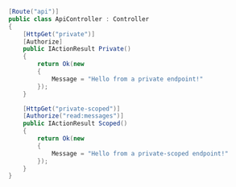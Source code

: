 ```cs ApiController.cs lines highlight={}
[Route("api")]
public class ApiController : Controller
{
    [HttpGet("private")]
    [Authorize]
    public IActionResult Private()
    {
        return Ok(new
        {
            Message = "Hello from a private endpoint!"
        });
    }

    [HttpGet("private-scoped")]
    [Authorize("read:messages")]
    public IActionResult Scoped()
    {
        return Ok(new
        {
            Message = "Hello from a private-scoped endpoint!"
        });
    }
}
```
